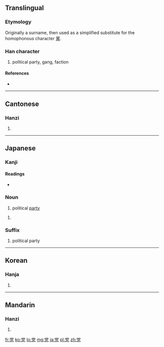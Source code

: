 {{also|黨}}
==Translingual==

===Etymology===
{{Han compound|尚|儿|c1=p|c2=s|t2=person|ls=psc}}

Originally a surname, then used as a simplified substitute for the homophonous character [[黨]].

===Han character===
{{Han char|rn=10|rad=儿|as=08|sn=10|four=9021<sub>6</sub>|canj=火月口竹山 (FBRHU)}}

# political party, gang, faction

====References====
* {{Han ref|kx=0125.180|dkj=01381|dj=0265.230|hdz=10273.110|uh=515A|ud=20826|bh=D0DE|bd=53470}}

----

==Cantonese==

===Hanzi===
{{yue-hanzi|jyut=|y=dong2|tra=黨}}

# {{defn|lang=yue|sort=儿08}}

----

==Japanese==

===Kanji===
{{ja-kanji|grade=6|rs=儿08}}

====Readings====
* {{ja-readings|on=[[とう]] (tō)|kun=[[なかま]] (nakama), [[むら]] (mura)}}

===Noun===
{{ja-noun|k|hira=とう|rom=tō}}

# political [[party]]

{{ja-noun|k|hira=たむら|rom=tamura}} 

# {{alternative form of|屯|lang=ja}}

===Suffix===
{{ja-pos|k|suffix|hira=とう|rom=-tō}}
# political party

----

==Korean==

===Hanja===
{{ko-hanja|hangeul=당|rv=dang|mr=tang}}

# {{defn|lang=ko|sort=儿08}}

----

==Mandarin==

===Hanzi===
{{cmn-hanzi|tra=黨|pin=[[dǎng]] ([[dang3]])|wg=tang<sup>3</sup>}}

# {{defn|lang=cmn|sort=儿08}}

[[fr:党]]
[[ko:党]]
[[lo:党]]
[[mg:党]]
[[ja:党]]
[[pl:党]]
[[zh:党]]